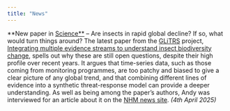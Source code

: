 ```yaml
---
title: "News"
---
```


**New paper in [Science**](https://www.science.org/journal/science) -- Are 
insects in rapid global decline? If so, what would turn things around? 
The latest paper from the [GLiTRS](https://glitrs.ceh.ac.uk/) project, [Integrating 
multiple evidence streams to understand insect biodiversity 
change](https://www.science.org/doi/10.1126/science.adq2110), spells out why these 
are still open questions, despite their high profile over recent years. It argues 
that time-series data, such as those coming from monitoring programmes, are too 
patchy and biased to give a clear picture of any global trend, and that combining 
different lines of evidence into a synthetic threat-response model can provide a 
deeper understanding. As well as being among the paper's authors, Andy was interviewed 
for an article about it on the [NHM news site](https://www.nhm.ac.uk/discover/news/2025/april/to-save-insects-we-need-to-understand-their-decline.html).
*(4th April 2025)* 

